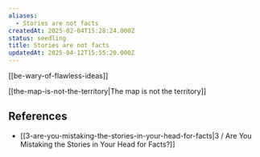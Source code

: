 ```yaml
---
aliases:
  - Stories are not facts
createdAt: 2025-02-04T15:28:24.000Z
status: seedling
title: Stories are not facts
updatedAt: 2025-04-12T15:55:20.000Z
---
```

[[be-wary-of-flawless-ideas]]

[[the-map-is-not-the-territory|The map is not the territory]]

## References

- [[3-are-you-mistaking-the-stories-in-your-head-for-facts|3 / Are You Mistaking the Stories in Your Head for Facts?]]
